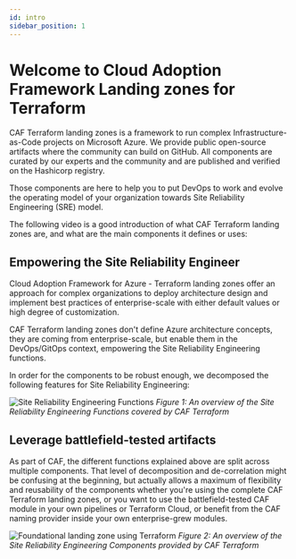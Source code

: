 ```yaml
---
id: intro
sidebar_position: 1
---
```


# Welcome to Cloud Adoption Framework Landing zones for Terraform

CAF Terraform landing zones is a framework to run complex Infrastructure-as-Code projects on Microsoft Azure. We provide public open-source artifacts where the community can build on GitHub. All components are curated by our experts and the community and are published and verified on the Hashicorp registry.

Those components are here to help you to put DevOps to work and evolve the operating model of your organization towards Site Reliability Engineering (SRE) model.

The following video is a good introduction of what CAF Terraform landing zones are, and what are the main components it defines or uses:

<ReactPlayer controls url='https://www.youtube.com/embed/FlQ17u4NNts' />

## Empowering the Site Reliability Engineer

Cloud Adoption Framework for Azure - Terraform landing zones offer an approach for complex organizations to deploy architecture design and implement best practices of enterprise-scale with either default values or high degree of customization.

CAF Terraform landing zones don't define Azure architecture concepts, they are coming from enterprise-scale, but enable them in the DevOps/GitOps context, empowering the Site Reliability Engineering functions.

In order for the components to be robust enough, we decomposed the following features for Site Reliability Engineering:

![Site Reliability Engineering Functions](../static/img/landingzones/terraform-sre-functions.png)
*Figure 1: An overview of the Site Reliability Engineering Functions covered by CAF Terraform*

## Leverage battlefield-tested artifacts

As part of CAF, the different functions explained above are split across multiple components. That level of decomposition and de-correlation might be confusing at the beginning, but actually allows a maximum of flexibility and reusability of the components whether you're using the complete CAF Terraform landing zones, or you want to use the battlefield-tested CAF module in your own pipelines or Terraform Cloud, or benefit from the CAF naming provider inside your own enterprise-grew modules.  

![Foundational landing zone using Terraform](../static/img/landingzones/terraform-sre-components.png)
*Figure 2: An overview of the Site Reliability Engineering Components provided by CAF Terraform*
